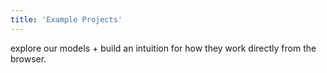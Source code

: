 ```yaml
---
title: 'Example Projects'
---
```


<CardGroup cols={1} rows={1}>
  <Card
    title="babelfish"
    icon="language"
    href="https://github.com/synchronicity-labs/translation-starter#readme"
  >
    explore our models + build an intuition for how they work directly from the browser.
  </Card>
</CardGroup>